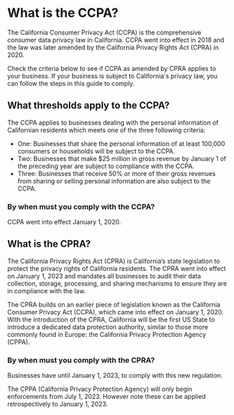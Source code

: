 # What is the CCPA?


The California Consumer Privacy Act (CCPA) is the comprehensive consumer data privacy law in California. CCPA went into effect in 2018 and the law was later amended by the California Privacy Rights Act (CPRA) in 2020. 

Check the criteria below to see if CCPA as amended by CPRA applies to your business. If your business is subject to California's privacy law, you can follow the steps in this guide to comply. 



## What thresholds apply to the CCPA?

The CCPA applies to businesses dealing with the personal information of Californian residents which meets one of the three following criteria:

- One: Businesses that share the personal information of at least 100,000 consumers or households will be subject to the CCPA.
- Two: Businesses that make $25 million in gross revenue by January 1 of the preceding year are subject to compliance with the CCPA.
- Three: Businesses that receive 50% or more of their gross revenues from sharing or selling personal information are also subject to the CCPA.



### By when must you comply with the CCPA?

CCPA went into effect January 1, 2020.


## What is the CPRA?

The California Privacy Rights Act (CPRA) is California’s state legislation to protect the privacy rights of California residents. The CPRA went into effect on January 1, 2023 and mandates all businesses to audit their data collection, storage, processing, and sharing mechanisms to ensure they are in compliance with the law.

The CPRA builds on an earlier piece of legislation known as the California Consumer Privacy Act (CCPA), which came into effect on January 1, 2020. With the introduction of the CPRA, California will be the first US State to introduce a dedicated data protection authority, similar to those more commonly found in Europe: the California Privacy Protection Agency (CPPA).


### By when must you comply with the CPRA?

Businesses have until January 1, 2023, to comply with this new regulation.

The CPPA (California Privacy Protection Agency) will only begin enforcements from July 1, 2023. However note these can be applied retrospectively to January 1, 2023.